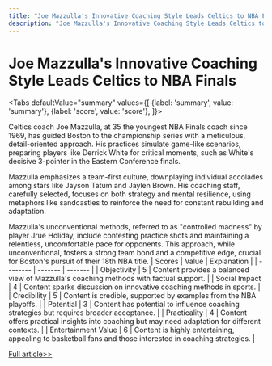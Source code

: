 ```yaml
---
title: "Joe Mazzulla's Innovative Coaching Style Leads Celtics to NBA Finals"
description: "Joe Mazzulla's Innovative Coaching Style Leads Celtics to NBA Finals"
---
```



# Joe Mazzulla's Innovative Coaching Style Leads Celtics to NBA Finals


<Tabs
	defaultValue="summary"
	values={[
	{label: 'summary', value: 'summary'},
	{label: 'score', value: 'score'},
]}>
<TabItem value="summary">


Celtics coach Joe Mazzulla, at 35 the youngest NBA Finals coach since 1969, has guided Boston to the championship series with a meticulous, detail-oriented approach. His practices simulate game-like scenarios, preparing players like Derrick White for critical moments, such as White's decisive 3-pointer in the Eastern Conference finals.

Mazzulla emphasizes a team-first culture, downplaying individual accolades among stars like Jayson Tatum and Jaylen Brown. His coaching staff, carefully selected, focuses on both strategy and mental resilience, using metaphors like sandcastles to reinforce the need for constant rebuilding and adaptation.

Mazzulla's unconventional methods, referred to as "controlled madness" by player Jrue Holiday, include contesting practice shots and maintaining a relentless, uncomfortable pace for opponents. This approach, while unconventional, fosters a strong team bond and a competitive edge, crucial for Boston's pursuit of their 18th NBA title.
</TabItem>
<TabItem value="score">
	| Scores     | Value   | Explanation |
	| -------- | ------- | ------- |
	| Objectivity  | 5    | Content provides a balanced view of Mazzulla's coaching methods with factual support.    |
	| Social Impact | 4     | Content sparks discussion on innovative coaching methods in sports.    |
	| Credibility    | 5    | Content is credible, supported by examples from the NBA playoffs.    |
	| Potential    | 3    | Content has potential to influence coaching strategies but requires broader acceptance.    |
	| Practicality    | 4    | Content offers practical insights into coaching but may need adaptation for different contexts.    |
	| Entertainment Value    | 6    | Content is highly entertaining, appealing to basketball fans and those interested in coaching strategies.    |
</TabItem>
</Tabs>

[Full article>>](https://apnews.com/article/joe-mazzulla-celtics-nba-finals-ec3271c1bc95d73ef24209fe4fa874b5)
